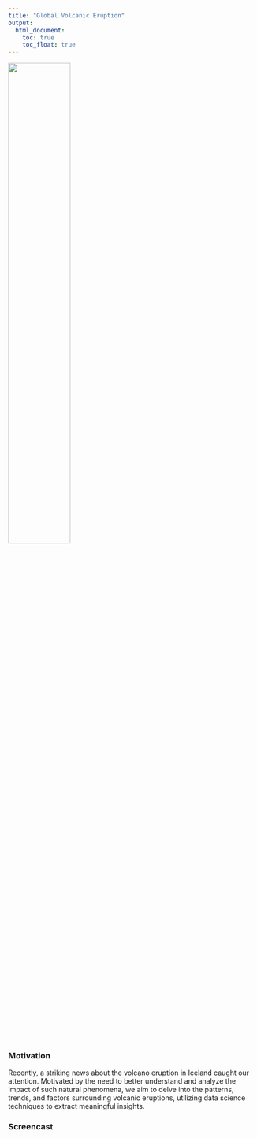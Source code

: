 ---
title: "Global Volcanic Eruption"
output: 
  html_document:
    toc: true
    toc_float: true
---

<img src="images/volcano.webp" style="width:50%" class="center">

<br>

### Motivation

Recently, a striking news about the volcano eruption in Iceland caught our attention. Motivated by the need to better understand and analyze the impact of such natural phenomena, we aim to delve into the patterns, trends, and factors surrounding volcanic eruptions, utilizing data science techniques to extract meaningful insights.

### Screencast



